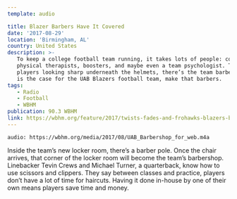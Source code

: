 ```yaml
---
template: audio

title: Blazer Barbers Have It Covered
date: '2017-08-29'
location: 'Birmingham, AL'
country: United States
description: >-
   To keep a college football team running, it takes lots of people: coaches,
   physical therapists, boosters, and maybe even a team psychologist. To keep
   players looking sharp underneath the helmets, there’s the team barber. Or as
   is the case for the UAB Blazers football team, make that barbers.
tags:
   - Radio
   - Football
   - WBHM
publication: 90.3 WBHM
link: https://wbhm.org/feature/2017/twists-fades-and-frohawks-blazers-barbers-gotcha-covered/
---
```


`audio: https://wbhm.org/media/2017/08/UAB_Barbershop_for_web.m4a`

Inside the team’s new locker room, there’s a barber pole. Once the chair
arrives, that corner of the locker room will become the team’s barbershop.
Linebacker Tevin Crews and Michael Turner, a quarterback, know how to use
scissors and clippers. They say between classes and practice, players don’t have
a lot of time for haircuts. Having it done in-house by one of their own means
players save time and money.
